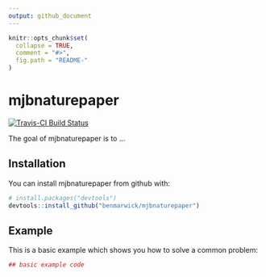 ```yaml
---
output: github_document
---
```


<!-- README.md is generated from README.Rmd. Please edit that file -->

```r
knitr::opts_chunk$set(
  collapse = TRUE,
  comment = "#>",
  fig.path = "README-"
)
```

# mjbnaturepaper

[![Travis-CI Build Status](https://travis-ci.org/benmarwick/mjbnaturepaper.svg?branch=master)](https://travis-ci.org/benmarwick/mjbnaturepaper)

The goal of mjbnaturepaper is to ...

## Installation

You can install mjbnaturepaper from github with:

```r
# install.packages("devtools")
devtools::install_github("benmarwick/mjbnaturepaper")
```

## Example

This is a basic example which shows you how to solve a common problem:

```r
## basic example code
```
